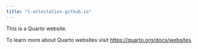 ```yaml
---
title: "l-attestation.github.io"
---
```


This is a Quarto website.

To learn more about Quarto websites visit <https://quarto.org/docs/websites>.
